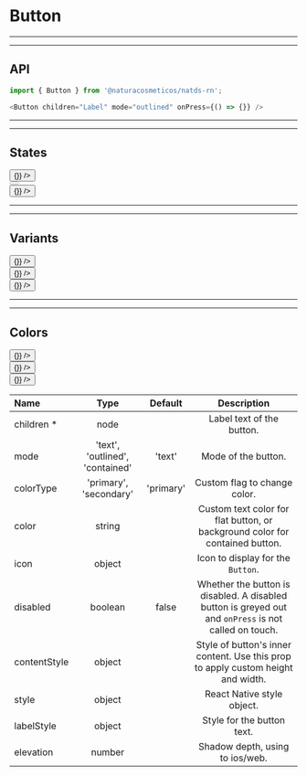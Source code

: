 
# Button

***
***

## API

```js highlight-line="2"
import { Button } from '@naturacosmeticos/natds-rn';

<Button children="Label" mode="outlined" onPress={() => {}} />
```

***
***

## States
<Preview>
  <Provider theme={themes.natura.light}>
    <div style={{ padding: '20px' }}>
      <div style={{ width: '110px', float: 'left', marginRight: '20px' }}>
        <Button children="Enabled" mode="contained" elevation={3} onPress={() => {}} />
      </div>
      <div style={{ width: '110px', float: 'left', marginRight: '20px' }}>
        <Button children="Disabled" mode="contained" disabled />
      </div>
      <div style={{ width: '110px', float: 'left', marginRight: '20px' }}>
        <Button children="Icon" mode="text" icon="delete" onPress={() => {}} />
      </div>
    </div>
  </Provider>
</Preview>

***
***

## Variants
<Preview>
  <Provider theme={themes.natura.light}>
    <div style={{ padding: '20px' }}>
      <div style={{ width: '120px', float: 'left', marginRight: '20px' }}>
        <Button children="Contained" mode="contained" elevation={3} onPress={() => {}} />
      </div>
      <div style={{ width: '110px', float: 'left', marginRight: '20px' }}>
        <Button children="Outlined" mode="outlined" onPress={() => {}} />
      </div>
      <div style={{ width: '80px', float: 'left', marginRight: '20px' }}>
        <Button children="Text" mode="text" onPress={() => {}} />
      </div>
    </div>
  </Provider>
</Preview>

***
***

## Colors
<Preview>
  <Provider theme={themes.natura.light}>
    <div style={{ padding: '20px' }}>
      <div style={{ width: '110px', float: 'left', marginRight: '20px' }}>
        <Button children="Primary" mode="contained" colorType="primary" elevation={3} onPress={() => {}} />
      </div>
      <div style={{ width: '130px', float: 'left', marginRight: '20px' }}>
        <Button children="Secondary" mode="contained" colorType="secondary" elevation={3} onPress={() => {}} />
      </div>
      <div style={{ width: '110px', float: 'left', marginRight: '20px' }}>
        <Button children="Default" mode="contained" colorType="default" elevation={3} onPress={() => {}} />
      </div>
    </div>
  </Provider>
</Preview>

| Name                      | Type                                            | Default                       | Description
| :--                       | :-:                                             | :-:                           | :-:                       |
| children *                | node                                            |                               | Label text of the button.
| mode                      | 'text', 'outlined', 'contained'                 | 'text'                        | Mode of the button.
| colorType                 | 'primary', 'secondary'                          | 'primary'                     | Custom flag to change color.
| color                     | string                                          |                               | Custom text color for flat button, or background color for contained button.
| icon                      | object                                          |                               | Icon to display for the `Button`.
| disabled                  | boolean                                         | false                         | Whether the button is disabled. A disabled button is greyed out and `onPress` is not called on touch.
| contentStyle              | object                                          |                               | Style of button's inner content. Use this prop to apply custom height and width.
| style                     | object                                          |                               | React Native style object.
| labelStyle                | object                                          |                               | Style for the button text.
| elevation                 | number                                          |                               | Shadow depth, using to ios/web.
